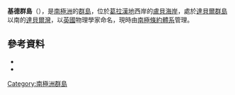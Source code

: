 {{Coord|66|27|S|65|59|W|source:GNIS|display=title}}

'''基德群島'''（{{lang-en|Kidd Islands}}），是[[南極洲|南極洲]]的[[群島|群島]]，位於[[葛拉漢地|葛拉漢地]]西岸的[[盧貝海岸|盧貝海岸]]，處於[[達貝爾群島|達貝爾群島]]以南的[[達貝爾灣|達貝爾灣]]，以[[英國|英國]]物理學家命名，現時由[[南極條約體系|南極條約體系]]管理。

==參考資料==
*{{cite gnis | type = antarid | id = 7917| name = Kidd Islands | accessdate = 2013-05-01}}
*{{usgs-gazetteer|id=7917}}

{{DEFAULTSORT:Kidd Islands}}
[[Category:南極洲群島|Category:南極洲群島]]


{{LoubetCoast-geo-stub}}